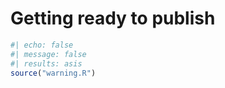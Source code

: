 # Getting ready to publish {#sec-getting-ready-to-publish-intro .unnumbered}

```r
#| echo: false
#| message: false
#| results: asis
source("warning.R")
```
